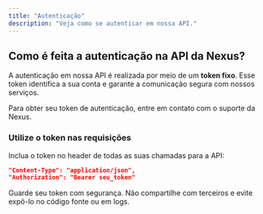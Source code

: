 ```yaml
---
title: "Autenticação"
description: "Veja como se autenticar em nossa API."
---
```


## Como é feita a autenticação na API da Nexus?

A autenticação em nossa API é realizada por meio de um **token fixo**. Esse token identifica a sua conta e garante a comunicação segura com nossos serviços.

Para obter seu token de autenticação, entre em contato com o suporte da Nexus.

### Utilize o token nas requisições

Inclua o token no header de todas as suas chamadas para a API:

```json
"Content-Type": "application/json",
"Authorization": "Bearer seu_token"
```

<Warning>
  Guarde seu token com segurança. Não compartilhe com terceiros e evite expô-lo
  no código fonte ou em logs.
</Warning>
